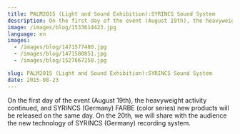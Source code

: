 ```yaml
---
title: PALM2015 (Light and Sound Exhibition):SYRINCS Sound System
description: On the first day of the event (August 19th), the heavyweight activity continued, and SYRINCS (Germany) FARBE (color series) new products will be released on the same day. On the 20th, we will share with the audience the new technology of SYRINCS (Germany) recording system.
image: /images/blog/1533614423.jpg
language: en
images:
  - /images/blog/1471577480.jpg
  - /images/blog/1471580851.jpg
  - /images/blog/1527667250.jpg

slug: PALM2015 (Light and Sound Exhibition):SYRINCS Sound System
date: 2015-08-23
---
```


On the first day of the event (August 19th), the heavyweight activity continued, and SYRINCS (Germany) FARBE (color series) new products will be released on the same day. On the 20th, we will share with the audience the new technology of SYRINCS (Germany) recording system.
